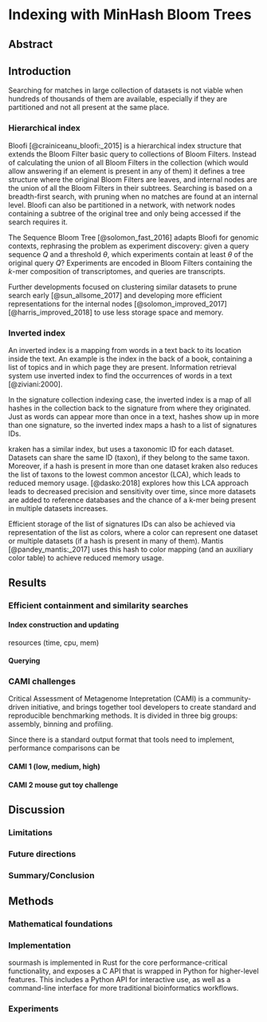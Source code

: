 # Indexing with MinHash Bloom Trees

\chaptermark {MHBT}

## Abstract

## Introduction

Searching for matches in large collection of datasets is not viable when hundreds of thousands of
them are available,
especially if they are partitioned and not all present at the same place.

### Hierarchical index

<!-- 'k-mer aggregative methods in (marchet 2019)' -->

Bloofi [@crainiceanu_bloofi:_2015] is a hierarchical index structure that
extends the Bloom Filter basic query to collections of Bloom Filters.
Instead of calculating the union of all Bloom Filters in the collection
(which would allow answering if an element is present in any of them)
it defines a tree structure where the original Bloom Filters are leaves,
and internal nodes are the union of all the Bloom Filters in their subtrees.
Searching is based on a breadth-first search,
with pruning when no matches are found at an internal level.
Bloofi can also be partitioned in a network,
with network nodes containing a subtree of the original tree and only being
accessed if the search requires it.

The Sequence Bloom Tree [@solomon_fast_2016] adapts Bloofi for genomic contexts,
rephrasing the problem as experiment discovery:
given a query sequence $Q$ and a threshold $\theta$,
which experiments contain at least $\theta$ of the original query $Q$?
Experiments are encoded in Bloom Filters containing the $k$-mer composition of transcriptomes,
and queries are transcripts.

Further developments focused on clustering similar datasets to prune search
early [@sun_allsome_2017] and developing more efficient representations for the
internal nodes [@solomon_improved_2017] [@harris_improved_2018] to use less
storage space and memory.

### Inverted index

<!-- 'color- aggregative methods in (marchet 2019)' -->

An inverted index is a mapping from words in a text back to its location inside
the text.
An example is the index in the back of a book,
containing a list of topics and in which page they are present.
Information retrieval system use inverted index to find the occurrences of
words in a text [@ziviani:2000].

In the signature collection indexing case,
the inverted index is a map of all hashes in the collection back to
the signature from where they originated.
Just as words can appear more than once in a text,
hashes show up in more than one signature,
so the inverted index maps a hash to a list of signatures IDs.

kraken has a similar index,
but uses a taxonomic ID for each dataset.
Datasets can share the same ID (taxon),
if they belong to the same taxon.
Moreover,
if a hash is present in more than one dataset
kraken also reduces the list of taxons to the lowest common ancestor (LCA),
which leads to reduced memory usage.
[@dasko:2018] explores how this LCA approach leads to decreased precision and sensitivity over time,
since more datasets are added to reference databases and the chance of a k-mer being present
in multiple datasets increases.

Efficient storage of the list of signatures IDs can also be achieved via representation of the list as colors,
where a color can represent one dataset or multiple datasets (if a hash is present in many of them).
Mantis [@pandey_mantis:_2017] uses this hash to color mapping
(and an auxiliary color table) to achieve reduced memory usage.

## Results

### Efficient containment and similarity searches

#### Index construction and updating

resources (time, cpu, mem)
<!--

- sourmash indices benefit from more data. Inverted index

-->

#### Querying

<!--
COST (cost of single thread)
-->

### CAMI challenges

Critical Assessment of Metagenome Intepretation (CAMI) is a community-driven initiative,
and brings together tool developers to create standard and reproducible
benchmarking methods.
It is divided in three big groups:
assembly,
binning and profiling.

Since there is a standard output format that tools need to implement,
performance comparisons can be
<!--

Intro: what is CAMI, what it provides:
- challenges provide gold standards (what is expected to be in the sample)
- standardized tools for profiling performance comparisons (OPAL)

-->

#### CAMI 1 (low, medium, high)

<!--
- Already published, but results are for older/outdated tools
- still a good benchmark (because gold standards are available)
- low and medium datasets have viruses, which are not in sourmash indices
-->

#### CAMI 2 mouse gut toy challenge

<!--
- new CAMI challenges, with short and long reads (pacbio)
- toy challenge is calibration: gold standard available
- CAMI provides results for other tools

CAMI 2 refseq database also doesn't have viruses...

- sourmash gather:
-->

## Discussion

### Limitations

<!--
Viruses (scaled minhash too small).
  mash screen solves this by going for sensitivity (at the cost of precision),
  possible solution: scaled+num hashes, but would only allow mash screen-like method


-->

### Future directions

<!--
- Better localization in SBT
   * or go full HowDe SBT
- batch_insert for SBT, insert_one for Inverted Index
- Other indices
  * Fundamentally a scaled minhash is a subset of the k-mer composition of a
  dataset, so any index from https://www.biorxiv.org/content/10.1101/866756v1
  ("Data structures based on k-mers for querying large collections of sequencing datasets")
  can be used to scale,
  and given that gather is defined over a collection of signatures the indices
  can also be used to improve gather performance.
- gather assigns hashes to best matches ("winner-takes-all"). Other approaches
  will be needed to disambiguate matches further
- sourmash is currently single threaded, but that's an implementation detail.
  Parallel queries are possible (in a shared read-only index)
-->

### Summary/Conclusion

## Methods

### Mathematical foundations

### Implementation

sourmash is implemented in Rust for the core performance-critical functionality,
and exposes a C API that is wrapped in Python for higher-level features.
This includes a Python API for interactive use,
as well as a command-line interface for more traditional bioinformatics workflows.

### Experiments

